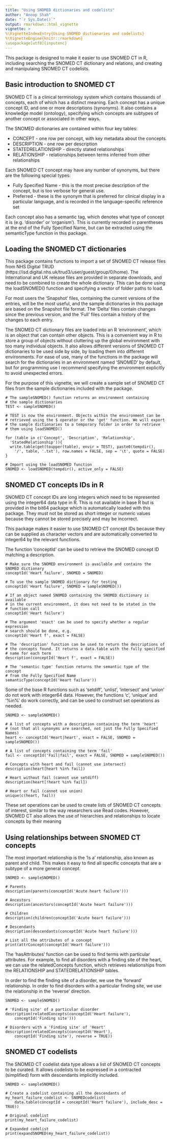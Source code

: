 ```yaml
---
title: "Using SNOMED dictionaries and codelists"
author: "Anoop Shah"
date: "`r Sys.Date()`"
output: rmarkdown::html_vignette
vignette: >
%\VignetteIndexEntry{Using SNOMED dictionaries and codelists}
%\VignetteEngine{knitr::rmarkdown}
\usepackage[utf8]{inputenc}
---
```


This package is designed to make it easier to use SNOMED CT in R, including searching the SNOMED CT dictionary and relations, and creating and manipulaing SNOMED CT codelists.

Basic introduction to SNOMED CT
-------------------------------

SNOMED CT is a clinical terminology system which contains thousands of concepts, each of which has a distinct meaning. Each concept has a unique concept ID, and one or more descriptions (synonyms). It also contains a knowledge model (ontology), specifying which concepts are subtypes of another concept or associated in other ways.

The SNOMED dictionaries are contained within four key tables:

- CONCEPT - one row per concept, with key metadata about the concepts
- DESCRIPTION - one row per description
- STATEDRELATIONSHIP - directly stated relationships
- RELATIONSHIP - relationships between terms inferred from other relationships

Each SNOMED CT concept may have any number of synonyms, but there are the following special types:

- Fully Specified Name - this is the most precise description of the concept, but is too verbose for general use.
- Preferred - these is the synonym that is preferred for clinical display in a particular language, and is recorded in the language-specific reference set

Each concept also has a semantic tag, which denotes what type of concept it is (e.g. 'disorder' or 'organism'). This is currently recorded in parentheses at the end of the Fully Specified Name, but can be extracted using the semanticType function in this package.

Loading the SNOMED CT dictionaries
----------------------------------

This package contains functions to import a set of SNOMED CT release files from NHS Digital TRUD (https://isd.digital.nhs.uk/trud3/user/guest/group/0/home). The International and UK release files are provided in separate downloads, and need to be combined to create the whole dictionary. This can be done using the loadSNOMED() function and specifying a vector of folder paths to load.

For most users the 'Snapshot' files, containing the current versions of the entries, will be the most useful, and the sample dictionaries in this package are based on the Snapshot file format. The 'Delta' files contain changes since the previous version, and the 'Full' files contain a history of the changes to each entry.

The SNOMED CT dictionary files are loaded into an R 'environment', which is an object that can contain other objects. This is a convenient way in R to store a group of objects without cluttering up the global environment with too many individual objects. It also allows different versions of SNOMED CT dictionaries to be used side by side, by loading them into different environments. For ease of use, many of the functions in the package will search for the dictionaries in an environment named 'SNOMED' by default, but for programming use I recommend specifying the environment explicitly to avoid unexpected errors. 

For the purpose of this vignette, we will create a sample set of SNOMED CT files from the sample dictionaries included with the package. 

```
# The sampleSNOMED() function returns an environment containing
# the sample dictionaries
TEST <- sampleSNOMED()

# TEST is now the environment. Objects within the environment can be
# retrieved using the $ operator or the 'get' function. We will export
# the sample dictionaries to a temporary folder in order to retrieve
# them using loadSNOMED()

for (table in c('Concept', 'Description', 'Relationship',
  'StatedRelationship')){
  write.table(get(toupper(table), envir = TEST), paste0(tempdir(),
    '/', table, '.txt'), row.names = FALSE, sep = '\t', quote = FALSE)
}

# Import using the loadSNOMED function
SNOMED <- loadSNOMED(tempdir(), active_only = FALSE)
```

SNOMED CT concepts IDs in R
---------------------------

SNOMED CT concept IDs are long integers which need to be represented using the integer64 data type in R. This is not available in base R but is provided in the bit64 package which is automatically loaded with this package. They must not be stored as short integer or numeric values because they cannot be stored precisely and may be incorrect.

This package makes it easier to use SNOMED CT concept IDs because they can be supplied as character vectors and are automatically converted to integer64 by the relevant functions.

The function 'conceptId' can be used to retrieve the SNOMED concept ID matching a description.

```
# Make sure the SNOMED environment is available and contains the SNOMED dictionary
conceptId('Heart failure', SNOMED = SNOMED)

# To use the sample SNOMED dictionary for testing
conceptId('Heart failure', SNOMED = sampleSNOMED())

# If an object named SNOMED containing the SNOMED dictionary is available
# in the current environment, it does not need to be stated in the
# function call
conceptId('Heart failure')

# The argument 'exact' can be used to specify whether a regular expression
# search should be done, e.g.
conceptId('Heart f', exact = FALSE)

# The 'description' function can be used to return the descriptions of
# the concepts found. It returns a data.table with the fully specified 
# name for each term
description(conceptId('Heart f', exact = FALSE))

# The 'semantic type' function returns the semantic type of the concept
# from the Fully Specified Name
semanticType(conceptId('Heart failure'))
```

Some of the base R functions such as 'setdiff', 'unlist', 'intersect' and 'union' do not work with integer64 data. However, the functions 'c', 'unique' and '%in%' do work correctly, and can be used to construct set operations as needed.

```
SNOMED <- sampleSNOMED()

# A list of concepts with a description containing the term 'heart'
# (not that all synonyms are searched, not just the Fully Specified Names)
heart <- conceptId('Heart|heart', exact = FALSE, SNOMED = sampleSNOMED())

# A list of concepts containing the term 'fail'
fail <- conceptId('Fail|fail', exact = FALSE, SNOMED = sampleSNOMED())

# Concepts with heart and fail (cannot use intersect)
description(heart[heart %in% fail])

# Heart without fail (cannot use setdiff)
description(heart[!heart %in% fail])

# Heart or fail (cannot use union)
unique(c(heart, fail))
```

These set operations can be used to create lists of SNOMED CT concepts of interest, similar to the way researchers use Read codes. However, SNOMED CT also allows the use of hierarchies and relationships to locate concepts by their meaning

Using relationships between SNOMED CT concepts
----------------------------------------------

The most important relationship is the 'Is a' relationship, also known as parent and child. This makes it easy to find all specific concepts that are a subtype of a more general concept.

```
SNOMED <- sampleSNOMED()

# Parents
description(parents(conceptId('Acute heart failure')))

# Ancestors
description(ancestors(conceptId('Acute heart failure')))

# Children
description(children(conceptId('Acute heart failure')))

# Descendants
description(descendants(conceptId('Acute heart failure')))

# List all the attributes of a concept
print(attrConcept(conceptId('Heart failure')))
```

The 'hasAttributes' function can be used to find terms with particular attributes. For example, to find all disorders with a finding site of the heart, we can use the relatedConcepts function, which retrieves relationships from the RELATIONSHIP and STATEDRELATIONSHIP tables. 

In order to find the finding site of a disorder, we use the 'forward' relationship. In order to find disorders with a particular finding site, we use the relationship in the 'reverse' direction.

```
SNOMED <- sampleSNOMED()

# 'Finding site' of a particular disorder
description(relatedConcepts(conceptId('Heart failure'),
	conceptId('Finding site')))

# Disorders with a 'Finding site' of 'Heart'
description(relatedConcepts(conceptId('Heart'),
	conceptId('Finding site'), reverse = TRUE))
```

SNOMED CT codelists
-------------------

The SNOMED CT codelist data type allows a list of SNOMED CT concepts to be curated. It allows codelists to be expressed in a contracted (simplified) form with descendants implicitly included.

```
SNOMED <- sampleSNOMED()

# Create a codelist containing all the descendants of
my_heart_failure_codelist <- SNOMEDcodelist(
	data.table(conceptId = conceptId('Heart failure'), include_desc = TRUE))

# Original codelist
print(my_heart_failure_codelist)

# Expanded codelist
print(expandSNOMED(my_heart_failure_codelist))
```
